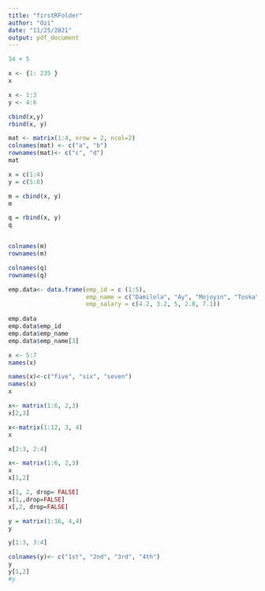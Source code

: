 ```yaml
---
title: "firstRFolder"
author: "Ozi"
date: "11/25/2021"
output: pdf_document
---
```


```r

34 + 5
```

```r

x <- {1: 235 }
x
```
```r

x <- 1:3
y <- 4:6

cbind(x,y)
rbind(x, y)
```

```r
mat <- matrix(1:4, nrow = 2, ncol=2)
colnames(mat) <- c("a", "b")
rownames(mat)<- c("c", "d")
mat

```

```r
x = c(1:4)
y = c(5:8)

m = cbind(x, y)
m

q = rbind(x, y)
q


colnames(m)
rownames(m)

colnames(q)
rownames(q)
```

```r
emp.data<- data.frame(emp_id = c (1:5),
                      emp_name = c("Damilola", "Ay", "Mojoyin", "Toska", "Fati"),
                      emp_salary = c(4.2, 3.2, 5, 2.8, 7.1))
 
emp.data
emp.data$emp_id
emp.data$emp_name
emp.data$emp_name[3]
```

```r
x <- 5:7
names(x)

names(x)<-c("five", "six", "seven")
names(x)
x
```

```r
x<- matrix(1:6, 2,3)
x[2,3]

```


```r
x<-matrix(1:12, 3, 4)
x

x[2:3, 2:4]

```
```r
x<- matrix(1:6, 2,3)
x
x[1,2]

x[1, 2, drop= FALSE]
x[1,,drop=FALSE]
x[,2, drop=FALSE]
```

```r
y = matrix(1:16, 4,4)
y

y[1:3, 3:4]

colnames(y)<- c("1st", "2nd", "3rd", "4th")
y
y[1,2]
#y
```
